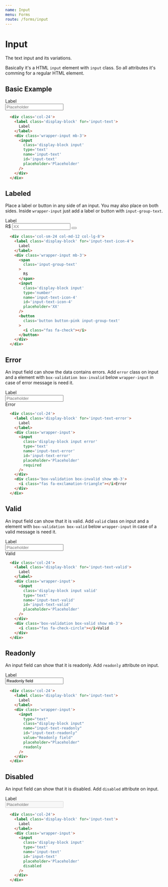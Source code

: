 ```yaml
---
name: Input
menu: Forms
route: /forms/input
---
```


# Input
The text input and its variations.

Basically it's a HTML `input` element with `input` class. So all attributes it's comming for a regular HTML element.

## Basic Example

  <div className='col-sm-24 col-md-12 col-lg-8'>
    <label className='display-block' for='input-text-1'>
      Label
    </label>
    <div className='wrapper-input mb-3'>
      <input
        className='display-block input'
        type='text'
        name='input-text'
        id='input-text-1'
        placeholder='Placeholder'
      />
    </div>
  </div>

```html
  <div class='col-24'>
    <label class='display-block' for='input-text'>
      Label
    </label>
    <div class='wrapper-input mb-3'>
      <input
        class='display-block input'
        type='text'
        name='input-text'
        id='input-text'
        placeholder='Placeholder'
      />
    </div>
  </div>
```

## Labeled
Place a label or button in any side of an input. You may also place on both sides. Inside `wrapper-input` just add a label or button with `input-group-text`.

  <div className='col-sm-24 col-md-12 col-lg-8'>
    <label className='display-block' for='input-text-icon-3'>
      Label
    </label>
    <div className='wrapper-input mb-3'>
      <span
        className='input-group-text'
      >
        R$
      </span>
      <input
        className='display-block input'
        type='number'
        name='input-text-icon-3'
        id='input-text-icon-3'
        placeholder='XX'
      />
      <button
        className='button button-pink input-group-text'
      >
        <i className="fas fa-check"></i>
      </button>
    </div>
  </div>

```html
  <div class='col-sm-24 col-md-12 col-lg-8'>
    <label class='display-block' for='input-text-icon-4'>
      Label
    </label>
    <div class='wrapper-input mb-3'>
      <span
        class='input-group-text'
      >
        R$
      </span>
      <input
        class='display-block input'
        type='number'
        name='input-text-icon-4'
        id='input-text-icon-4'
        placeholder='XX'
      />
      <button
        class='button button-pink input-group-text'
      >
        <i class="fas fa-check"></i>
      </button>
    </div>
  </div>
```

## Error
An input field can show the data contains errors. Add `error` class on input and a element with `box-validation box-invalid` below `wrapper-input` in case of error message is need it.

  <div className='col-sm-24 col-md-12 col-lg-8'>
    <label className='display-block' for='input-text-error'>
      Label
    </label>
    <div className='wrapper-input'>
      <input
        className='display-block input error'
        type='text'
        name='input-text-error'
        id='input-text-error'
        placeholder='Placeholder'
        required
      />
    </div>
    <div className='box-validation box-invalid show mb-3'>
      <i className="fas fa-exclamation-triangle"></i>Error
    </div>
  </div>

```html
  <div class='col-24'>
    <label class='display-block' for='input-text-error'>
      Label
    </label>
    <div class='wrapper-input'>
      <input
        class='display-block input error'
        type='text'
        name='input-text-error'
        id='input-text-error'
        placeholder='Placeholder'
        required
      />
    </div>
    <div class='box-validation box-invalid show mb-3'>
      <i class="fas fa-exclamation-triangle"></i>Error
    </div>
  </div>
```

## Valid
An input field can show that it is valid. Add `valid` class on input and a element with `box-validation box-valid` below `wrapper-input` in case of a valid message is need it.

  <div className='col-sm-24 col-md-12 col-lg-8'>
    <label className='display-block' for='input-text-valid'>
      Label
    </label>
    <div className='wrapper-input'>
      <input
        className='display-block input valid'
        type='text'
        name='input-text-valid'
        id='input-text-valid'
        placeholder='Placeholder'
      />
    </div>
    <div className='box-validation box-valid show mb-3'>
      <i className="fas fa-check-circle"></i>Valid
    </div>
  </div>

```html
  <div class='col-24'>
    <label class='display-block' for='input-text-valid'>
      Label
    </label>
    <div class='wrapper-input'>
      <input
        class='display-block input valid'
        type='text'
        name='input-text-valid'
        id='input-text-valid'
        placeholder='Placeholder'
      />
    </div>
    <div class='box-validation box-valid show mb-3'>
      <i class="fas fa-check-circle"></i>Valid
    </div>
  </div>
```

## Readonly
An input field can show that it is readonly. Add `readonly` attribute on input.

  <div className='col-sm-24 col-md-12 col-lg-8'>
    <label className='display-block' for='input-text-readonly'>
      Label
    </label>
    <div className='wrapper-input'>
      <input
        type="text"
        className="display-block input"
        name="input-text-readonly"
        id="input-text-readonly"
        value="Readonly field"
        placeholder="Placeholder"
        readonly
      />
    </div>
  </div>

```html
  <div class='col-24'>
    <label class='display-block' for='input-text'>
      Label
    </label>
    <div class='wrapper-input'>
      <input
        type="text"
        class="display-block input"
        name="input-text-readonly"
        id="input-text-readonly"
        value="Readonly field"
        placeholder="Placeholder"
        readonly
      />
    </div>
  </div>
```

## Disabled
An input field can show that it is disabled. Add `disabled` attribute on input.

  <div className='col-sm-24 col-md-12 col-lg-8'>
    <label className='display-block' for='input-text-disabled'>
      Label
    </label>
    <div className='wrapper-input'>
      <input
        className='display-block input'
        type='text'
        name='input-text-disabled'
        id='input-text-disabled'
        placeholder='Placeholder'
        disabled
      />
    </div>
  </div>

```html
  <div class='col-24'>
    <label class='display-block' for='input-text'>
      Label
    </label>
    <div class='wrapper-input'>
      <input
        class='display-block input'
        type='text'
        name='input-text'
        id='input-text'
        placeholder='Placeholder'
        disabled
      />
    </div>
  </div>
```
